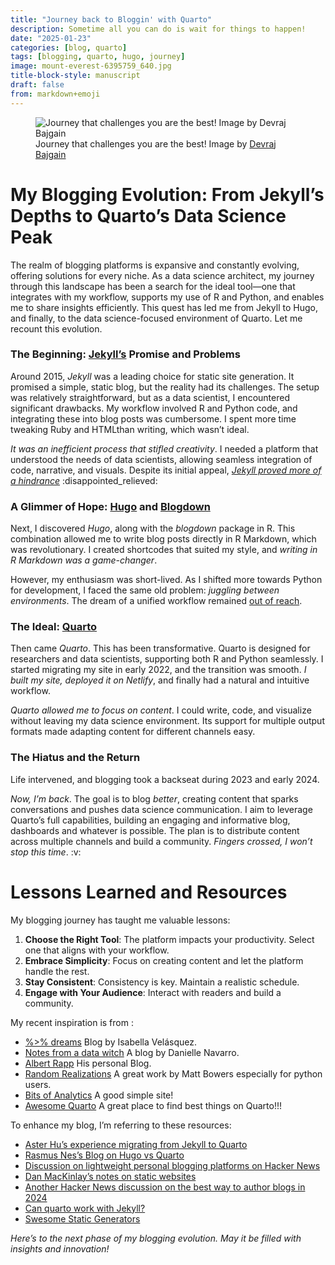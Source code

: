 ```yaml
---
title: "Journey back to Bloggin' with Quarto"
description: Sometime all you can do is wait for things to happen!
date: "2025-01-23"
categories: [blog, quarto]
tags: [blogging, quarto, hugo, journey]
image: mount-everest-6395759_640.jpg
title-block-style: manuscript
draft: false
from: markdown+emoji  
---
```

![Journey that challenges you are the best! Image by [Devraj Bajgain](https://pixabay.com//?utm_source=link-attribution&utm_medium=referral&utm_campaign=image&utm_content=6395759)](mount-everest-6395759_640.jpg)

# My Blogging Evolution: From Jekyll's Depths to Quarto's Data Science Peak

The realm of blogging platforms is expansive and constantly evolving, offering solutions for every niche. As a data science architect, my journey through this landscape has been a search for the ideal tool—one that integrates with my workflow, supports my use of R and Python, and enables me to share insights efficiently. This quest has led me from Jekyll to Hugo, and finally, to the data science-focused environment of Quarto. Let me recount this evolution.

### The Beginning: [Jekyll's ](https://jekyllrb.com/) Promise and Problems

Around 2015, *Jekyll* was a leading choice for static site generation. It promised a simple, static blog, but the reality had its challenges. The setup was relatively straightforward, but as a data scientist, I encountered significant drawbacks. My workflow involved R and Python code, and integrating these into blog posts was cumbersome. I spent more time tweaking Ruby and HTMLthan writing, which wasn't ideal.

*It was an inefficient process that stifled creativity*. I needed a platform that understood the needs of data scientists, allowing seamless integration of code, narrative, and visuals. Despite its initial appeal, [*Jekyll proved more of a hindrance*](https://danmackinlay.name/notebook/static_sites.html) :disappointed_relieved:

### A Glimmer of Hope: [Hugo](https://gohugo.io/) and [Blogdown](https://bookdown.org/yihui/blogdown/)

Next, I discovered *Hugo*, along with the *blogdown* package in R. This combination allowed me to write blog posts directly in R Markdown, which was revolutionary. I created shortcodes that suited my style, and *writing in R Markdown was a game-changer*.

However, my enthusiasm was short-lived. As I shifted more towards Python for development, I faced the same old problem: *juggling between environments*. The dream of a unified workflow remained [out of reach](https://rasmusnes.com/posts/hugo_vs_quarto/).

### The Ideal: [Quarto](https://quarto.org/)

Then came *Quarto*. This has been transformative. Quarto is designed for researchers and data scientists, supporting both R and Python seamlessly. I started migrating my site in early 2022, and the transition was smooth. *I built my site, deployed it on Netlify*, and finally had a natural and intuitive workflow.

_Quarto allowed me to focus on content_. I could write, code, and visualize without leaving my data science environment. Its support for multiple output formats made adapting content for different channels easy.

### The Hiatus and the Return

Life intervened, and blogging took a backseat during 2023 and early 2024.

*Now, I'm back*. The goal is to blog *better*, creating content that sparks conversations and pushes data science communication. I aim to leverage Quarto's full capabilities, building an engaging and informative blog, dashboards and whatever is possible. The plan is to distribute content across multiple channels and build a community. _Fingers crossed, I won't stop this time_. :v:

# Lessons Learned and Resources

My blogging journey has taught me valuable lessons:

1.  **Choose the Right Tool**: The platform impacts your productivity. Select one that aligns with your workflow.
2.  **Embrace Simplicity**: Focus on creating content and let the platform handle the rest.
3.  **Stay Consistent**: Consistency is key. Maintain a realistic schedule.
4.  **Engage with Your Audience**: Interact with readers and build a community.

My recent inspiration is from :

*   [%>% dreams](https://ivelasq.rbind.io/) Blog by Isabella Velásquez.
*   [Notes from a data witch](https://blog.djnavarro.net/) A blog by Danielle Navarro.
*   [Albert Rapp](https://albert-rapp.de/) His personal Blog.
*   [Random Realizations](https://randomrealizations.com) A great work by Matt Bowers especially for python users.
*   [Bits of Analytics](https://bitsofanalytics.org/) A good simple site!
*   [Awesome Quarto](https://github.com/mcanouil/awesome-quarto) A great place to find best things on Quarto!!!

To enhance my blog, I'm referring to these resources:

*   [Aster Hu's experience migrating from Jekyll to Quarto](https://www.asterhu.com/post/2023-03-30-jekyll-migrating-to-quarto/)
*   [Rasmus Nes's Blog on Hugo vs Quarto](https://rasmusnes.com/posts/hugo_vs_quarto/)
*   [Discussion on lightweight personal blogging platforms on Hacker News](https://news.ycombinator.com/item?id=39272953)
*   [Dan MacKinlay's notes on static websites](https://danmackinlay.name/notebook/static_sites.html)
*   [Another Hacker News discussion on the best way to author blogs in 2024](https://news.ycombinator.com/item?id=41014806)
*   [Can quarto work with Jekyll?](https://github.com/quarto-dev/quarto-cli/discussions/6534)
*   [Swesome Static Generators ](https://github.com/myles/awesome-static-generators)


_Here's to the next phase of my blogging evolution. May it be filled with insights and innovation!_

